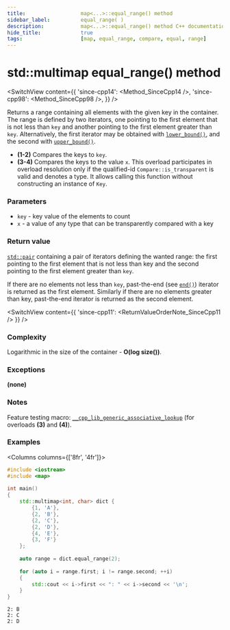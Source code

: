```yaml
---
title:					map<...>::equal_range() method
sidebar_label:			equal_range( )
description:			map<...>::equal_range() method C++ documentation
hide_title:				true
tags:					[map, equal_range, compare, equal, range]
---
```



<!----------------- Codes ---------------------->

<!-- equal_range() -->


# std::multimap equal_range() method

<SwitchView content={{
    'since-cpp14': <Method_SinceCpp14 />,
    'since-cpp98': <Method_SinceCpp98 />,
    }} />

Returns a range containing all elements with the given key in the container. 
The range is defined by two iterators, one pointing to the first element that is not less than `key` and another pointing to the first element greater than `key`.
Alternatively, the first iterator may be obtained with [`lower_bound()`](/docs/std/containers/maps/multimap/lower_bound), and the second with [`upper_bound()`](/docs/std/containers/maps/multimap/upper_bound).

 - **(1-2)** Compares the keys to `key`.
 - **(3-4)** Compares the keys to the value `x`.
    This overload participates in overload resolution only if the qualified-id `Compare::is_transparent` is valid and denotes a type.
    It allows calling this function without constructing an instance of `Key`.

### Parameters

- `key` - key value of the elements to count
- `x` - a value of any type that can be transparently compared with a key

### Return value

[`std::pair`](#) containing a pair of iterators defining the wanted range: the first pointing to the first element that is not less than key and the second pointing to the first element greater than `key`.

If there are no elements not less than `key`, past-the-end (see [`end()`](/docs/std/containers/maps/multimap/end)) iterator is returned as the first element.
Similarly if there are no elements greater than key, past-the-end iterator is returned as the second element.

<SwitchView content={{
    'since-cpp11': <ReturnValueOrderNote_SinceCpp11 />
    }} />

### Complexity

Logarithmic in the size of the container - **O(log size())**.

### Exceptions

**(none)**

### Notes

Feature testing macro: [`__cpp_lib_generic_associative_lookup`](#) (for overloads **(3)** and **(4)**).

### Examples

<Columns columns={['8fr', '4fr']}>
<div>

```cpp title='Main.cpp' showLineNumbers
#include <iostream>
#include <map>
 
int main()
{
    std::multimap<int, char> dict {
        {1, 'A'},
        {2, 'B'},
        {2, 'C'},
        {2, 'D'},
        {4, 'E'},
        {3, 'F'}
    };
 
    auto range = dict.equal_range(2);
 
    for (auto i = range.first; i != range.second; ++i)
    {
        std::cout << i->first << ": " << i->second << '\n';
    }
}
```

</div>
<div>

```plaintext title="Output"
2: B
2: C
2: D
```

</div>
</Columns>
